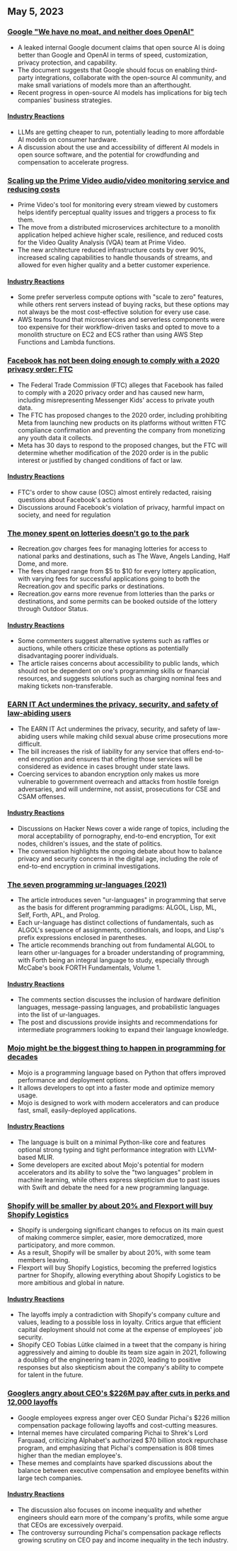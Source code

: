 

<CallToAction />

<Steps>

## May 5, 2023

### [Google "We have no moat, and neither does OpenAI"](https://www.semianalysis.com/p/google-we-have-no-moat-and-neither)

- A leaked internal Google document claims that open source AI is doing better than Google and OpenAI in terms of speed, customization, privacy protection, and capability.
- The document suggests that Google should focus on enabling third-party integrations, collaborate with the open-source AI community, and make small variations of models more than an afterthought.
- Recent progress in open-source AI models has implications for big tech companies' business strategies.

#### [Industry Reactions](http://news.ycombinator.com/item?id=35813322)

- LLMs are getting cheaper to run, potentially leading to more affordable AI models on consumer hardware.
- A discussion about the use and accessibility of different AI models in open source software, and the potential for crowdfunding and compensation to accelerate progress.

### [Scaling up the Prime Video audio/video monitoring service and reducing costs](https://www.primevideotech.com/video-streaming/scaling-up-the-prime-video-audio-video-monitoring-service-and-reducing-costs-by-90)

- Prime Video's tool for monitoring every stream viewed by customers helps identify perceptual quality issues and triggers a process to fix them.
- The move from a distributed microservices architecture to a monolith application helped achieve higher scale, resilience, and reduced costs for the Video Quality Analysis (VQA) team at Prime Video.
- The new architecture reduced infrastructure costs by over 90%, increased scaling capabilities to handle thousands of streams, and allowed for even higher quality and a better customer experience.

#### [Industry Reactions](http://news.ycombinator.com/item?id=35811741)

- Some prefer serverless compute options with "scale to zero" features, while others rent servers instead of buying racks, but these options may not always be the most cost-effective solution for every use case.
- AWS teams found that microservices and serverless components were too expensive for their workflow-driven tasks and opted to move to a monolith structure on EC2 and ECS rather than using AWS Step Functions and Lambda functions.

### [Facebook has not been doing enough to comply with a 2020 privacy order: FTC](https://arstechnica.com/tech-policy/2023/05/ftc-says-facebook-violated-privacy-order-proposes-ban-on-monetizing-youth-data/)

- The Federal Trade Commission (FTC) alleges that Facebook has failed to comply with a 2020 privacy order and has caused new harm, including misrepresenting Messenger Kids' access to private youth data.
- The FTC has proposed changes to the 2020 order, including prohibiting Meta from launching new products on its platforms without written FTC compliance confirmation and preventing the company from monetizing any youth data it collects.
- Meta has 30 days to respond to the proposed changes, but the FTC will determine whether modification of the 2020 order is in the public interest or justified by changed conditions of fact or law.

#### [Industry Reactions](http://news.ycombinator.com/item?id=35814081)

- FTC's order to show cause (OSC) almost entirely redacted, raising questions about Facebook's actions
- Discussions around Facebook's violation of privacy, harmful impact on society, and need for regulation

### [The money spent on lotteries doesn't go to the park](https://outdoorstatus.com/articles/recreation-gov-lottery-fees/)

- Recreation.gov charges fees for managing lotteries for access to national parks and destinations, such as The Wave, Angels Landing, Half Dome, and more.
- The fees charged range from $5 to $10 for every lottery application, with varying fees for successful applications going to both the Recreation.gov and specific parks or destinations.
- Recreation.gov earns more revenue from lotteries than the parks or destinations, and some permits can be booked outside of the lottery through Outdoor Status.

#### [Industry Reactions](http://news.ycombinator.com/item?id=35809570)

- Some commenters suggest alternative systems such as raffles or auctions, while others criticize these options as potentially disadvantaging poorer individuals.
- The article raises concerns about accessibility to public lands, which should not be dependent on one's programming skills or financial resources, and suggests solutions such as charging nominal fees and making tickets non-transferable.

### [EARN IT Act undermines the privacy, security, and safety of law-abiding users](https://techfreedom.org/earn-it-act-remains-a-threat-to-liberty-security-safety-of-children/)

- The EARN IT Act undermines the privacy, security, and safety of law-abiding users while making child sexual abuse crime prosecutions more difficult.
- The bill increases the risk of liability for any service that offers end-to-end encryption and ensures that offering those services will be considered as evidence in cases brought under state laws.
- Coercing services to abandon encryption only makes us more vulnerable to government overreach and attacks from hostile foreign adversaries, and will undermine, not assist, prosecutions for CSE and CSAM offenses.

#### [Industry Reactions](http://news.ycombinator.com/item?id=35814113)

- Discussions on Hacker News cover a wide range of topics, including the moral acceptability of pornography, end-to-end encryption, Tor exit nodes, children's issues, and the state of politics.
- The conversation highlights the ongoing debate about how to balance privacy and security concerns in the digital age, including the role of end-to-end encryption in criminal investigations.

### [The seven programming ur-languages (2021)](https://madhadron.com/programming/seven_ur_languages.html)

- The article introduces seven "ur-languages" in programming that serve as the basis for different programming paradigms: ALGOL, Lisp, ML, Self, Forth, APL, and Prolog.
- Each ur-language has distinct collections of fundamentals, such as ALGOL's sequence of assignments, conditionals, and loops, and Lisp's prefix expressions enclosed in parentheses.
- The article recommends branching out from fundamental ALGOL to learn other ur-languages for a broader understanding of programming, with Forth being an integral language to study, especially through McCabe's book FORTH Fundamentals, Volume 1.

#### [Industry Reactions](http://news.ycombinator.com/item?id=35813496)

- The comments section discusses the inclusion of hardware definition languages, message-passing languages, and probabilistic languages into the list of ur-languages.
- The post and discussions provide insights and recommendations for intermediate programmers looking to expand their language knowledge.

### [Mojo might be the biggest thing to happen in programming for decades](https://www.fast.ai/posts/2023-05-03-mojo-launch.html)

- Mojo is a programming language based on Python that offers improved performance and deployment options.
- It allows developers to opt into a faster mode and optimize memory usage.
- Mojo is designed to work with modern accelerators and can produce fast, small, easily-deployed applications.

#### [Industry Reactions](http://news.ycombinator.com/item?id=35809658)

- The language is built on a minimal Python-like core and features optional strong typing and tight performance integration with LLVM-based MLIR.
- Some developers are excited about Mojo's potential for modern accelerators and its ability to solve the "two languages" problem in machine learning, while others express skepticism due to past issues with Swift and debate the need for a new programming language.

### [Shopify will be smaller by about 20% and Flexport will buy Shopify Logistics](https://news.shopify.com/important-team-and-business-changes)

- Shopify is undergoing significant changes to refocus on its main quest of making commerce simpler, easier, more democratized, more participatory, and more common.
- As a result, Shopify will be smaller by about 20%, with some team members leaving.
- Flexport will buy Shopify Logistics, becoming the preferred logistics partner for Shopify, allowing everything about Shopify Logistics to be more ambitious and global in nature.

#### [Industry Reactions](http://news.ycombinator.com/item?id=35813763)

- The layoffs imply a contradiction with Shopify's company culture and values, leading to a possible loss in loyalty. Critics argue that efficient capital deployment should not come at the expense of employees' job security.
- Shopify CEO Tobias Lütke claimed in a tweet that the company is hiring aggressively and aiming to double its team size again in 2021, following a doubling of the engineering team in 2020, leading to positive responses but also skepticism about the company's ability to compete for talent in the future.

### [Googlers angry about CEO's $226M pay after cuts in perks and 12,000 layoffs](https://arstechnica.com/tech-policy/2023/05/googlers-angry-about-ceos-226m-pay-after-cuts-in-perks-and-12000-layoffs/)

- Google employees express anger over CEO Sundar Pichai's $226 million compensation package following layoffs and cost-cutting measures.
- Internal memes have circulated comparing Pichai to Shrek's Lord Farquaad, criticizing Alphabet's authorized $70 billion stock repurchase program, and emphasizing that Pichai's compensation is 808 times higher than the median employee's.
- These memes and complaints have sparked discussions about the balance between executive compensation and employee benefits within large tech companies.

#### [Industry Reactions](http://news.ycombinator.com/item?id=35821927)

- The discussion also focuses on income inequality and whether engineers should earn more of the company's profits, while some argue that CEOs are excessively overpaid.
- The controversy surrounding Pichai's compensation package reflects growing scrutiny on CEO pay and income inequality in the tech industry.

</Steps>
